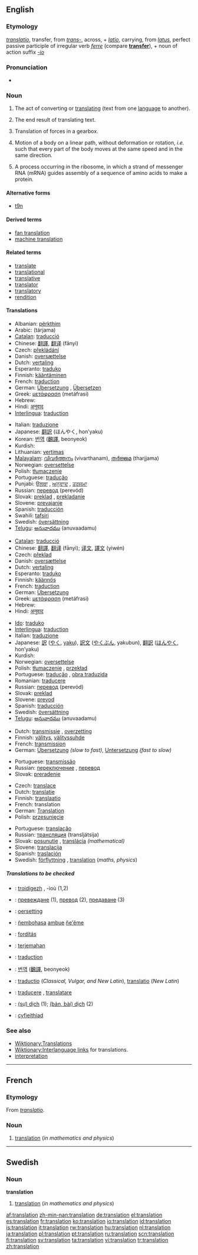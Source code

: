 ==English==

===Etymology===
{{L.}} ''[[translatio]]'', transfer, from ''[[trans-#Latin|trans-]]'', across, + ''[[latio]]'', carrying, from ''[[latus]]'', perfect passive participle of irregular verb ''[[ferre]]'' (compare '''[[transfer]]'''), + noun of action suffix ''[[-io]]''

===Pronunciation===
*{{audio|en-us-translation.ogg|Audio (US)}}

===Noun===
{{en-noun|s|-}}

# {{uncountable}} The act of converting or [[translate|translating]] (text from one [[language]] to another).
# {{countable}} The end result of translating text.
# {{physics}} Translation of forces in a gearbox.  <!--needs a proper definition-->
# {{countable}} {{context|mathematics|physics}} Motion of a body on a linear path, without deformation or rotation, ''i.e.'' such that every part of the body moves at the same speed and in the same direction.
# {{genetics}} A process occurring in the ribosome, in which a strand of messenger RNA (mRNA) guides assembly of a sequence of amino acids to make a protein.

====Alternative forms====
* {{italbrac|abbreviation}} [[t9n]]

====Derived terms====
*[[fan translation]]
*[[machine translation]]

====Related terms====
*[[translate]]
*[[translational]]
*[[translative]]
*[[translator]]
*[[translatory]]
*[[rendition]]

====Translations====
{{trans-top|act of translating between languages}}
*Albanian: [[përkthim]]
*Arabic: {{ARchar|[[ترجمة]]}} (tárjama) {{f}}
*[[Catalan]]: [[traducció]] {{f}}
*Chinese: [[翻譯]], [[翻译]] (fānyì)
*Czech: [[překládání]] {{n}}
*Danish: [[oversættelse]] {{c}}
*Dutch: [[vertaling]] {{f}}
*Esperanto: [[traduko]]
*Finnish: [[kääntäminen]]
*French: [[traduction]] {{f}}
*German: [[Übersetzung]] {{f}}, [[Übersetzen]] {{n}}
*Greek: [[μετάφραση]] (metáfrasi) {{f}}
*Hebrew: {{he-translation|תרגום|targúm}} {{m}}
*Hindi: [[अनुवाद]]
*[[Interlingua]]: [[traduction]]
{{trans-mid}}
*Italian: [[traduzione]] {{f}}
*Japanese: [[翻訳]] (ほんやく, hon’yaku)
*Korean: [[번역]] ([[飜譯]], beonyeok)
*Kurdish: {{KUchar|[[وه‌رگێڕ]]}}
*Lithuanian: [[vertimas]] {{m}}
*[[Malayalam]]: [[വിവര്‍ത്തനം]] (vivarthanam), [[തര്‍ജ്ജമ]] (tharjjama)
*Norwegian: [[oversettelse]] {{m}}
*Polish: [[tłumaczenie]] {{n}}
*Portuguese: [[tradução]] {{f}}
*Punjabi: [[ਉਲਥਾ]] {{m}}, [[ਅਨੁਵਾਦ]] {{m}}, [[ਤਰਜਮਾ]] {{m}}
*Russian: [[перевод]] (perevód) {{m}}
*Slovak: [[preklad]] {{m}}, [[prekladanie]] {{n}}
*Slovene: [[prevajanje]] {{n}}
*Spanish: [[traducción]] {{f}}
*Swahili: [[tafsiri]]
*Swedish: [[översättning]] {{c}}
*[[Telugu]]: [[అనువాదము]] (anuvaadamu)
{{trans-bottom}}

{{trans-top|result of translating between languages}}
*[[Catalan]]: [[traducció]] {{f}}
*Chinese: [[翻譯]], [[翻译]] (fānyì); [[译文]], [[譯文]] (yìwén)
*Czech: [[překlad]] {{m}}
*Danish: [[oversættelse]] {{c}}
*Dutch: [[vertaling]] {{f}}
*Esperanto: [[traduko]]
*Finnish: [[käännös]]
*French: [[traduction]] {{f}}
*German: [[Übersetzung]] {{f}}
*Greek: [[μετάφραση]] (metáfrasi) {{f}}
*Hebrew: {{he-translation|תרגום|targúm}} {{m}}
*Hindi: [[अनुवाद]]
{{trans-mid}}
*[[Ido]]: [[traduko]]
*[[Interlingua]]: [[traduction]]
*Italian: [[traduzione]] {{f}}
*Japanese: [[訳]] ([[やく]], [[yaku]]), [[訳文]] ([[やくぶん]], yakubun), [[翻訳]] ([[ほんやく]], hon’yaku)
*Kurdish: {{KUchar|[[وه‌رگێڕ]]}}
*Norwegian: [[oversettelse]] {{m}}
*Polish: [[tłumaczenie]] {{n}}, [[przekład]] {{m}}
*Portuguese: [[tradução]] {{f}}, [[obra traduzida]] {{f}}
*Romanian: [[traducere]] {{f}}
*Russian: [[перевод]] (perevód) {{m}}
*Slovak: [[preklad]] {{m}}
*Slovene: [[prevod]] {{m}}
*Spanish: [[traducción]] {{f}}
*Swedish: [[översättning]] {{c}}
*[[Telugu]]: [[అనువాదము]] (anuvaadamu)
{{trans-bottom}}

{{trans-top|of forces in a gearbox}}
*Dutch: [[transmissie]] {{f}}, [[overzetting]] {{f}}
*Finnish: [[välitys]], [[välityssuhde]]
*French: [[transmission]] {{f}}
*German: [[Übersetzung]] {{f}} ''(slow to fast)'', [[Untersetzung]] {{f}} ''(fast to slow)''
{{trans-mid}}
*Portuguese: [[transmissão]] {{f}}
*Russian: [[переключение]] {{n}}, [[перевод]] {{m}}
*Slovak: [[preradenie]] {{n}}
{{trans-bottom}}

{{trans-top|motion without deformation or rotation}}
*Czech: [[translace]] {{f}}
*Dutch: [[translatie]] {{f}}
*Finnish: [[translaatio]]
*French: translation {{f}}
*German: [[Translation]] {{f}}
*Polish: [[przesunięcie]] {{n}}
{{trans-mid}}
*Portuguese: [[translação]] {{f}}
*Russian: [[трансляция]] (transljátsija) {{f}}
*Slovak: [[posunutie]] {{n}}, [[translácia]] {{f}} ''(mathematical)''
*Slovene: [[translacija]] {{f}}
*Spanish: [[traslación]] {{f}}
*Swedish: [[förflyttning]] {{c}}, [[#Swedish|translation]] {{c}} (''maths, physics'')
{{trans-bottom}}

=====Translations to be checked=====
<!--Remove this section once all of the translations below have been moved into the tables above.-->
{{checktrans}}

*{{ttbc|Breton}}: [[troidigezh]] {{f}}, -ioù {{p}} (1,2)
*{{ttbc|Bulgarian}}: [[превеждане]] {{n}} (1), [[превод]] {{m}} (2), [[предаване]] {{n}} (3)
*{{ttbc|Frisian}}: [[oersetting]]
*{{ttbc|Guarani}}: [[ñembohasa]] [[ambue]] [[ñe'ẽ]]me
*{{ttbc|Hungarian}}: [[fordítás]]
*{{ttbc|Indonesian}}: [[terjemah|terjemahan]]
*{{ttbc|Interlingua}}: [[traduction]]
*{{ttbc|Korean}}: [[번역]] ([[飜譯]], beonyeok)
*{{ttbc|Latin}}: [[traductio]] (''Classical, Vulgar, and New Latin''), [[translatio]] (''New Latin'')
*{{ttbc|Romanian}}: [[traducere]] {{f}}, [[translatare]] {{f}}
*{{ttbc|Vietnamese}}: [[dịch|(sự) dịch]] (1); [[dịch|(bản, bài) dịch]] (2)
*{{ttbc|Welsh}}: [[cyfieithiad]] {{m}}

===See also===
*[[Wiktionary:Translations]]
*[[Wiktionary:Interlanguage links]] for translations.
*[[interpretation]]

----

==French==
===Etymology===
From {{L.}} ''[[translatio]]''.

===Noun===
{{fr-noun|f}}

# [[#English|translation]] (''in mathematics and physics'')

----

==Swedish==

===Noun===
{{sv-noun-reg-er}}
'''translation''' {{c}}

# [[#English|translation]] (''in mathematics and physics'')

[[af:translation]]
[[zh-min-nan:translation]]
[[de:translation]]
[[el:translation]]
[[es:translation]]
[[fr:translation]]
[[ko:translation]]
[[io:translation]]
[[id:translation]]
[[is:translation]]
[[it:translation]]
[[rw:translation]]
[[hu:translation]]
[[nl:translation]]
[[ja:translation]]
[[pl:translation]]
[[pt:translation]]
[[ru:translation]]
[[scn:translation]]
[[fi:translation]]
[[sv:translation]]
[[ta:translation]]
[[vi:translation]]
[[tr:translation]]
[[zh:translation]]